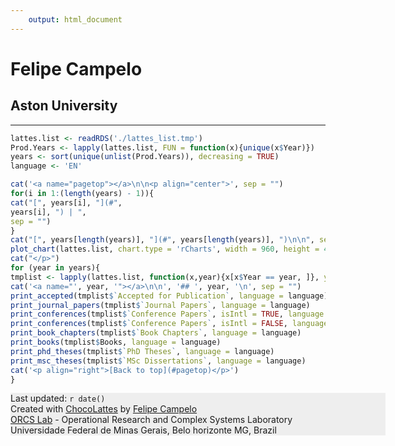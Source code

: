```yaml
---
    output: html_document
---
```


<h1>Felipe Campelo</h1>
<h2>Aston University</h2>
<hr>


```r
lattes.list <- readRDS('./lattes_list.tmp')
Prod.Years <- lapply(lattes.list, FUN = function(x){unique(x$Year)})
years <- sort(unique(unlist(Prod.Years)), decreasing = TRUE)
language <- 'EN'
```
```r
cat('<a name="pagetop"></a>\n\n<p align="center">', sep = "")
for(i in 1:(length(years) - 1)){
cat("[", years[i], "](#",
years[i], ") | ",
sep = "")
}
cat("[", years[length(years)], "](#", years[length(years)], ")\n\n", sep = "")
plot_chart(lattes.list, chart.type = 'rCharts', width = 960, height = 480, language = language, which.fields = c('journal.accepted','journal.published','conference.international','conference.national','book.chapters','books','phd.theses','msc.theses'))
cat("</p>")
for (year in years){
tmplist <- lapply(lattes.list, function(x,year){x[x$Year == year, ]}, year = year)
cat('<a name="', year, '"></a>\n\n', '## ', year, '\n', sep = "")
print_accepted(tmplist$`Accepted for Publication`, language = language)
print_journal_papers(tmplist$`Journal Papers`, language = language)
print_conferences(tmplist$`Conference Papers`, isIntl = TRUE, language = language)
print_conferences(tmplist$`Conference Papers`, isIntl = FALSE, language = language)
print_book_chapters(tmplist$`Book Chapters`, language = language)
print_books(tmplist$Books, language = language)
print_phd_theses(tmplist$`PhD Theses`, language = language)
print_msc_theses(tmplist$`MSc Dissertations`, language = language)
cat('<p align="right">[Back to top](#pagetop)</p>')
}
```


<div style="background-color:#eeeeee; width:600px">
Last updated: `r date()`<br/>
Created with [ChocoLattes](https://github.com/fcampelo/ChocoLattes) by <a href = "mailto: fcampelo@ufmg.br">Felipe Campelo</a><br/>
[ORCS Lab](http://orcslab.ppgee.ufmg.br) - Operational Research and Complex Systems Laboratory<br/>
Universidade Federal de Minas Gerais, Belo horizonte MG, Brazil
</div>
